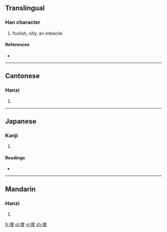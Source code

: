 {{also|傻}}
==Translingual==

===Han character===
{{Han char|rn=9|rad=人|as=13|sn=15|four=|canj=人山金水 (OUCE)}}

# foolish, silly, an imbecile

====References====
* {{Han ref|kx=0119.231|dkj=01201|hdz=10226.090|uh=510D|ud=20749}}

----

==Cantonese==

===Hanzi===
{{yue-hanzi|jyut=|y=so4}}

# {{defn|lang=yue|sort=人13}}

----

==Japanese==

===Kanji===
{{ja-kanji|grade=|rs=人13}}

# {{defn|lang=ja|sort=人13}}

====Readings====
* {{ja-readings|on=[[さ]] (sa)|kun=}}

----

==Mandarin==

===Hanzi===
{{cmn-hanzi|pin=[[è]] ([[e4]]), [[shǎ]] ([[sha3]])|wg=o<sup>4</sup>, sha<sup>3</sup>}}

# {{defn|lang=cmn|sort=人13}}

[[fr:儍]]
[[pl:儍]]
[[vi:儍]]
[[zh:儍]]